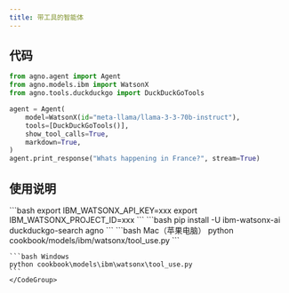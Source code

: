 ```yaml
---
title: 带工具的智能体
---
```

## 代码

```python cookbook/models/ibm/watsonx/tool_use.py
from agno.agent import Agent
from agno.models.ibm import WatsonX
from agno.tools.duckduckgo import DuckDuckGoTools

agent = Agent(
    model=WatsonX(id="meta-llama/llama-3-3-70b-instruct"),
    tools=[DuckDuckGoTools()],
    show_tool_calls=True,
    markdown=True,
)
agent.print_response("Whats happening in France?", stream=True)
```

## 使用说明

<Steps>
  <Snippet file="create-venv-step.mdx" />

  <Step title="设置您的API密钥">
    ```bash
    export IBM_WATSONX_API_KEY=xxx
    export IBM_WATSONX_PROJECT_ID=xxx
    ```
  </Step>

  <Step title="安装库">
    ```bash
    pip install -U ibm-watsonx-ai duckduckgo-search agno
    ```
  </Step>

  <Step title="运行智能体">
    <CodeGroup>
    ```bash Mac（苹果电脑）
    python cookbook/models/ibm/watsonx/tool_use.py
    ```

    ```bash Windows
    python cookbook\models\ibm\watsonx\tool_use.py
    ```
    </CodeGroup>
  </Step>
</Steps>